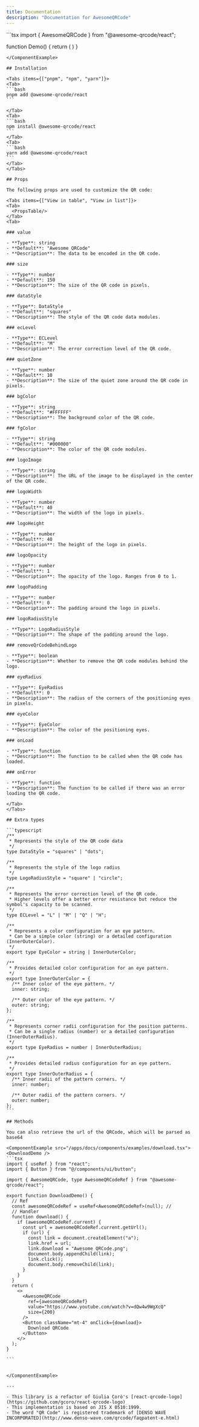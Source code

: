 ```yaml
---
title: Documentation
description: "Documentation for AwesomeQRCode"
---
```



<ComponentExample src="/apps/docs/components/examples/demo.tsx">
<AwesomeQRCodeDemo />
```tsx
  import { AwesomeQRCode } from "@awesome-qrcode/react";
  
  function Demo() {
    return (
      <AwesomeQRCode
        value="This is an Awesome QRCode"
        ecLevel="M"
        size={200}
        dataStyle="dots"
        eyeRadius={12}
        bgColor="#FFFFFF"
        fgColor="black"
        eyeColor="rgb(139,92,246)"
      />
    ) 
  }
````
</ComponentExample>

## Installation

<Tabs items={["pnpm", "npm", "yarn"]}>
<Tab>
```bash
pnpm add @awesome-qrcode/react
```

</Tab>
<Tab>
```bash
npm install @awesome-qrcode/react
```
</Tab>
<Tab>
```bash
yarn add @awesome-qrcode/react
```
</Tab>
</Tabs>

## Props

The following props are used to customize the QR code:

<Tabs items={["View in table", "View in list"]}>
<Tab>
  <PropsTable/>
</Tab>
<Tab>

### value

- **Type**: string
- **Default**: "Awesome QRCode"
- **Description**: The data to be encoded in the QR code.

### size

- **Type**: number
- **Default**: 150
- **Description**: The size of the QR code in pixels.

### dataStyle

- **Type**: DataStyle
- **Default**: "squares"
- **Description**: The style of the QR code data modules.

### ecLevel

- **Type**: ECLevel
- **Default**: "M"
- **Description**: The error correction level of the QR code.

### quietZone

- **Type**: number
- **Default**: 10
- **Description**: The size of the quiet zone around the QR code in pixels.

### bgColor

- **Type**: string
- **Default**: "#FFFFFF"
- **Description**: The background color of the QR code.

### fgColor

- **Type**: string
- **Default**: "#000000"
- **Description**: The color of the QR code modules.

### logoImage

- **Type**: string
- **Description**: The URL of the image to be displayed in the center of the QR code.

### logoWidth

- **Type**: number
- **Default**: 40
- **Description**: The width of the logo in pixels.

### logoHeight

- **Type**: number
- **Default**: 40
- **Description**: The height of the logo in pixels.

### logoOpacity

- **Type**: number
- **Default**: 1
- **Description**: The opacity of the logo. Ranges from 0 to 1.

### logoPadding

- **Type**: number
- **Default**: 0
- **Description**: The padding around the logo in pixels.

### logoRadiusStyle

- **Type**: LogoRadiusStyle
- **Description**: The shape of the padding around the logo.

### removeQrCodeBehindLogo

- **Type**: boolean
- **Description**: Whether to remove the QR code modules behind the logo.

### eyeRadius

- **Type**: EyeRadius
- **Default**: 0
- **Description**: The radius of the corners of the positioning eyes in pixels.

### eyeColor

- **Type**: EyeColor
- **Description**: The color of the positioning eyes.

### onLoad

- **Type**: function
- **Description**: The function to be called when the QR code has loaded.

### onError

- **Type**: function
- **Description**: The function to be called if there was an error loading the QR code.

</Tab>
</Tabs>

## Extra types

```typescript
/**
 * Represents the style of the QR code data
 */
type DataStyle = "squares" | "dots";

/**
 * Represents the style of the logo radius
 */
type LogoRadiusStyle = "square" | "circle";

/**
 * Represents the error correction level of the QR code.
 * Higher levels offer a better error resistance but reduce the symbol's capacity to be scanned.
 */
type ECLevel = "L" | "M" | "Q" | "H";

/**
 * Represents a color configuration for an eye pattern.
 * Can be a simple color (string) or a detailed configuration (InnerOuterColor).
 */
export type EyeColor = string | InnerOuterColor;

/**
 * Provides detailed color configuration for an eye pattern.
 */
export type InnerOuterColor = {
  /** Inner color of the eye pattern. */
  inner: string;

  /** Outer color of the eye pattern. */
  outer: string;
};

/**
 * Represents corner radii configuration for the position patterns.
 * Can be a single radius (number) or a detailed configuration (InnerOuterRadius).
 */
export type EyeRadius = number | InnerOuterRadius;

/**
 * Provides detailed radius configuration for an eye pattern.
 */
export type InnerOuterRadius = {
  /** Inner radii of the pattern corners. */
  inner: number;

  /** Outer radii of the pattern corners. */
  outer: number;
};
```

## Methods

You can also retrieve the url of the QRCode, which will be parsed as base64

<ComponentExample src="/apps/docs/components/examples/download.tsx">
<DownloadDemo />
```tsx
import { useRef } from "react";
import { Button } from "@/components/ui/button";

import { AwesomeQRCode, type AwesomeQRCodeRef } from "@awesome-qrcode/react";

export function DownloadDemo() {
  // Ref
  const awesomeQRCodeRef = useRef<AwesomeQRCodeRef>(null); // 
  // Handler
  function download() {
    if (awesomeQRCodeRef.current) {
      const url = awesomeQRCodeRef.current.getUrl();
      if (url) {
        const link = document.createElement("a");
        link.href = url;
        link.download = "Awesome QRCode.png";
        document.body.appendChild(link);
        link.click();
        document.body.removeChild(link);
      }
    }
  }
  return (
    <>
      <AwesomeQRCode
        ref={awesomeQRCodeRef}
        value="https://www.youtube.com/watch?v=dQw4w9WgXcQ"
        size={200}
      />
      <Button className="mt-4" onClick={download}>
        Download QRCode
      </Button>
    </>
  );
}

```


</ComponentExample>

---

- This library is a refactor of Giulia Corò's [react-qrcode-logo](https://github.com/gcoro/react-qrcode-logo)
- This implementation is based on JIS X 0510:1999.
- The word "QR Code" is registered trademark of [DENSO WAVE INCORPORATED](http://www.denso-wave.com/qrcode/faqpatent-e.html)